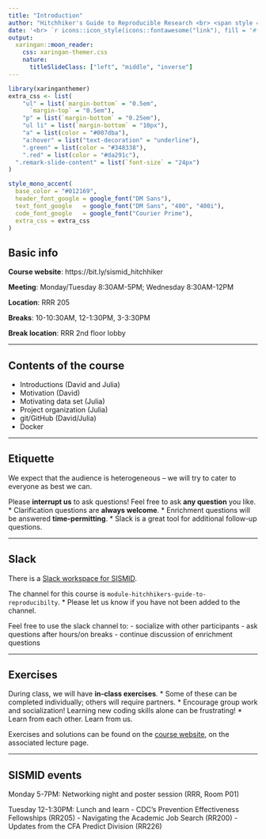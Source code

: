 ```yaml
---
title: "Introduction"
author: "Hitchhiker's Guide to Reproducible Research <br> <span style = 'font-size: 75%;'> Julia Wrobel and David Benkeser  </span>"
date: '<br> `r icons::icon_style(icons::fontawesome("link"), fill = '#ffffff')` [.white[Course Website]](https://bit.ly/sismid_hitchhikers)'
output:
  xaringan::moon_reader:
    css: xaringan-themer.css
    nature:
      titleSlideClass: ["left", "middle", "inverse"]
---
```


```r
library(xaringanthemer)
extra_css <- list(
    "ul" = list(`margin-bottom` = "0.5em",
      `margin-top` = "0.5em"),
  	"p" = list(`margin-bottom` = "0.25em"),
	"ul li" = list(`margin-bottom` = "10px"),
	"a" = list(color = "#007dba"),
	"a:hover" = list("text-decoration" = "underline"),
	".green" = list(color = "#348338"),
	".red" = list(color = "#da291c"),
  ".remark-slide-content" = list(`font-size` = "24px")
)

style_mono_accent(
  base_color = "#012169",
  header_font_google = google_font("DM Sans"),
  text_font_google   = google_font("DM Sans", "400", "400i"),
  code_font_google   = google_font("Courier Prime"),
  extra_css = extra_css
)
```
<style type="text/css">
.remark-slide-content {
    font-size: 24px
}
</style>


## Basic info

__Course website__: https://bit.ly/sismid_hitchhiker

__Meeting__: Monday/Tuesday 8:30AM-5PM; Wednesday 8:30AM-12PM

__Location__: RRR 205

__Breaks__: 10-10:30AM, 12-1:30PM, 3-3:30PM

__Break location__: RRR 2nd floor lobby

---

## Contents of the course

* Introductions (David and Julia)
* Motivation (David)
* Motivating data set (Julia)
* Project organization (Julia)
* git/GitHub (David/Julia)
* Docker

---

## Etiquette

We expect that the audience is heterogeneous -- we will try to cater to everyone as best we can.

Please __interrupt us__ to ask questions! Feel free to ask __any question__ you like. 
* Clarification questions are __always welcome__.
* Enrichment questions will be answered __time-permitting__.
	* Slack is a great tool for additional follow-up questions.

---

## Slack

There is a [Slack workspace for SISMID](emorysismid.slack.com). 

The channel for this course is `module-hitchhikers-guide-to-reproducibilty`.
* Please let us know if you have not been added to the channel.

Feel free to use the slack channel to:
- socialize with other participants
- ask questions after hours/on breaks
- continue discussion of enrichment questions

---

## Exercises

During class, we will have __in-class exercises__.
* Some of these can be completed individually; others will require partners.
* Encourage group work and socialization! Learning new coding skills alone can be frustrating!
* Learn from each other. Learn from us.

Exercises and solutions can be found on the [course website](https://bit.ly/sismid_hitchhiker), on the associated lecture page.

---

## SISMID events

Monday 5-7PM: Networking night and poster session (RRR, Room P01)

Tuesday 12-1:30PM: Lunch and learn
- CDC's Prevention Effectiveness Fellowships (RR205)
- Navigating the Academic Job Search (RR200)
- Updates from the CFA Predict Division (RR226)
